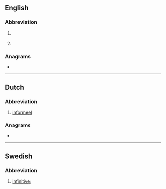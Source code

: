 {{also|inf}}
==English==

===Abbreviation===
{{rfc-header|Abbreviation}}
{{en-abbr}}

# {{lb|en|grammar}} {{abbreviation of|infinitive|lang=en}}
# {{lb|en|lexicography}} {{abbreviation of|informal|lang=en}}

===Anagrams===
* {{anagrams|en|Fin|Fin.|NFI|f***in'|fin|if'n}}

----

==Dutch==

===Abbreviation===
{{rfc-header|Abbreviation}}
{{head|nl|abbreviation}}

# [[informeel]]

===Anagrams===
* {{l|nl|Fin}}

----

==Swedish==

===Abbreviation===
{{rfc-header|Abbreviation}}
{{head|sv|abbreviation}}

# {{lb|sv|lexicography|grammar}} [[infinitive]]; {{abbreviation of|infinitiv|lang=sv}}